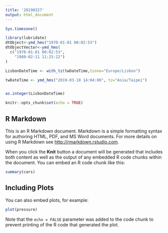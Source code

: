 ```yaml
---
title: '20190327'
output: html_document
---
```

```r
Sys.timezone()

```

```r
library(lubridate)
dtObject<-ymd_hms("1970-01-01 00:02:53") 
dtObjectVector<-ymd_hms(
  c("1970-01-01 00:02:53",
    "1980-02-11 11:25:22")
)
```

```r

LisbonDateTime <- with_tz(twDateTime,tzone="Europe/Lisbon")
```

```r
twDateTime <- ymd_hms("2019-03-18 14:04:00", tz="Asia/Taipei")
```

```r
```

```r
as.integer(LisbonDateTime)
```

```r
knitr::opts_chunk$set(echo = TRUE)
```

## R Markdown

This is an R Markdown document. Markdown is a simple formatting syntax for authoring HTML, PDF, and MS Word documents. For more details on using R Markdown see <http://rmarkdown.rstudio.com>.

When you click the **Knit** button a document will be generated that includes both content as well as the output of any embedded R code chunks within the document. You can embed an R code chunk like this:

```r
summary(cars)
```

## Including Plots

You can also embed plots, for example:

```r
plot(pressure)
```

Note that the `echo = FALSE` parameter was added to the code chunk to prevent printing of the R code that generated the plot.
